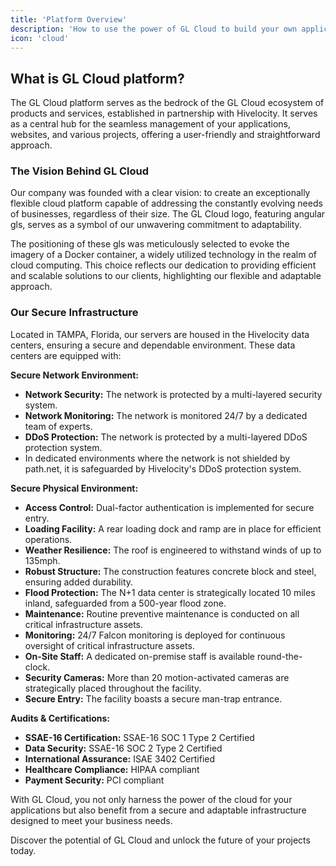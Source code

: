 ```yaml
---
title: 'Platform Overview'
description: 'How to use the power of GL Cloud to build your own applications'
icon: 'cloud'
---
```


## What is GL Cloud platform?
The GL Cloud platform serves as the bedrock of the GL Cloud ecosystem of products and services, established in partnership with Hivelocity. It serves as a central hub for the seamless management of your applications, websites, and various projects, offering a user-friendly and straightforward approach.

### The Vision Behind GL Cloud

Our company was founded with a clear vision: to create an exceptionally flexible cloud platform capable of addressing the constantly evolving needs of businesses, regardless of their size. The GL Cloud logo, featuring angular gls, serves as a symbol of our unwavering commitment to adaptability.

The positioning of these gls was meticulously selected to evoke the imagery of a Docker container, a widely utilized technology in the realm of cloud computing. This choice reflects our dedication to providing efficient and scalable solutions to our clients, highlighting our flexible and adaptable approach.

### Our Secure Infrastructure

Located in TAMPA, Florida, our servers are housed in the Hivelocity data centers, ensuring a secure and dependable environment. These data centers are equipped with:

**Secure Network Environment:**
- **Network Security:** The network is protected by a multi-layered security system.
- **Network Monitoring:** The network is monitored 24/7 by a dedicated team of experts.
- **DDoS Protection:** The network is protected by a multi-layered DDoS protection system.
 - In dedicated environments where the network is not shielded by path.net, it is safeguarded by Hivelocity's DDoS protection system.

**Secure Physical Environment:**

- **Access Control:** Dual-factor authentication is implemented for secure entry.
- **Loading Facility:** A rear loading dock and ramp are in place for efficient operations.
- **Weather Resilience:** The roof is engineered to withstand winds of up to 135mph.
- **Robust Structure:** The construction features concrete block and steel, ensuring added durability.
- **Flood Protection:** The N+1 data center is strategically located 10 miles inland, safeguarded from a 500-year flood zone.
- **Maintenance:** Routine preventive maintenance is conducted on all critical infrastructure assets.
- **Monitoring:** 24/7 Falcon monitoring is deployed for continuous oversight of critical infrastructure assets.
- **On-Site Staff:** A dedicated on-premise staff is available round-the-clock.
- **Security Cameras:** More than 20 motion-activated cameras are strategically placed throughout the facility.
- **Secure Entry:** The facility boasts a secure man-trap entrance.

**Audits & Certifications:**

- **SSAE-16 Certification:** SSAE-16 SOC 1 Type 2 Certified
- **Data Security:** SSAE-16 SOC 2 Type 2 Certified
- **International Assurance:** ISAE 3402 Certified
- **Healthcare Compliance:** HIPAA compliant
- **Payment Security:** PCI compliant

With GL Cloud, you not only harness the power of the cloud for your applications but also benefit from a secure and adaptable infrastructure designed to meet your business needs.

Discover the potential of GL Cloud and unlock the future of your projects today.